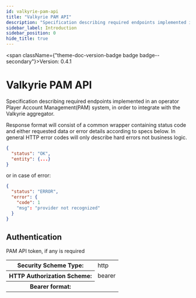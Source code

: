 ```yaml
---
id: valkyrie-pam-api
title: "Valkyrie PAM API"
description: "Specification describing required endpoints implemented in an operator"
sidebar_label: Introduction
sidebar_position: 0
hide_title: true
---
```



<span className={"theme-doc-version-badge badge badge--secondary"}>Version: 0.4.1</span>

# Valkyrie PAM API



Specification describing required endpoints implemented in an operator
Player Account Management(PAM) system, in order to integrate with
the Valkyrie aggregator.

Response format will consist of a common wrapper containing status
code and either requested data or error details according to specs
below. In general HTTP error codes will only describe hard errors
not business logic.
```json
{
  "status": "OK",
  "entity": {...}
}
```
or in case of error:
```json
{
  "status": "ERROR",
  "error": {
    "code": 1
    "msg": "provider not recognized"
  }
}
```


<div style={{"marginBottom":"2rem"}}><h2 id={"authentication"} style={{"marginBottom":"1rem"}}>Authentication</h2><Tabs><TabItem label={"Bearer Auth"} value={"bearerAuth"}>

PAM API token, if any is required

<div><table><tbody><tr><th>Security Scheme Type:</th><td>http</td></tr><tr><th>HTTP Authorization Scheme:</th><td>bearer</td></tr><tr><th>Bearer format:</th><td></td></tr></tbody></table></div></TabItem></Tabs></div>
      